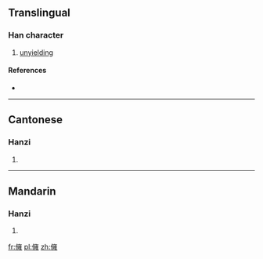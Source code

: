 ==Translingual==

===Han character===
{{Han char|rn=9|rad=人|as=13|sn=15|four=|canj=OYVG|ids=⿰亻雍}}

# [[unyielding]]

====References====
* {{Han ref|kx=0119.140|hdz=10228.010|uh=3495|ud=13461}}

----

==Cantonese==

===Hanzi===
{{yue-hanzi|jyut=[[zoeng1]]|y=jeung1}}

# {{defn|lang=yue|sort=人13}}

----

==Mandarin==

===Hanzi===
{{cmn-hanzi|pin=[[yāng]] ([[yang1]])|wg=yang<sup>1</sup>}}

# {{defn|lang=cmn|sort=人13}}

[[fr:㒕]]
[[pl:㒕]]
[[zh:㒕]]